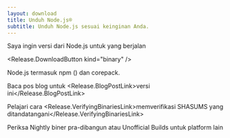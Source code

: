 ```yaml
---
layout: download
title: Unduh Node.js®
subtitle: Unduh Node.js sesuai keinginan Anda.
---
```


<section>
  Saya ingin versi <Release.VersionDropdown /> dari Node.js untuk <Release.OperatingSystemDropdown /> yang berjalan <Release.BitnessDropdown />

  <Release.DownloadButton kind="binary" />
</section>

<section>
  Node.js termasuk <LinkWithArrow href="https://npmjs.com">npm</LinkWithArrow> (<Release.NpmVersion />) dan corepack.

  Baca pos blog untuk <Release.BlogPostLink>versi ini</Release.BlogPostLink>

  Pelajari cara <Release.VerifyingBinariesLink>memverifikasi SHASUMS yang ditandatangani</Release.VerifyingBinariesLink>

  Periksa <LinkWithArrow href="https://nodejs.org/download/nightly/">Nightly</LinkWithArrow> biner pra-dibangun atau <LinkWithArrow href="https://unofficial-builds.nodejs.org/download/">Unofficial Builds</LinkWithArrow> untuk platform lain
</section>
